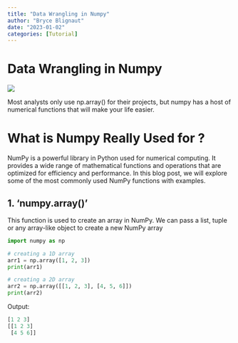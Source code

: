 ```yaml
---
title: "Data Wrangling in Numpy"
author: "Bryce Blignaut"
date: "2023-01-02"
categories: [Tutorial]
---
```

# Data Wrangling in Numpy

![](numpy.png)

Most analysts only use np.array() for their projects, but numpy has a host of numerical functions that will make your life easier.

# What is Numpy Really Used for ?
NumPy is a powerful library in Python used for numerical computing. It provides a wide range of mathematical functions and operations that are optimized for efficiency and performance. In this blog post, we will explore some of the most commonly used NumPy functions with examples.


## 1. 'numpy.array()'

This function is used to create an array in NumPy. We can pass a list, tuple or any array-like object to create a new NumPy array

```python
import numpy as np

# creating a 1D array
arr1 = np.array([1, 2, 3])
print(arr1)

# creating a 2D array
arr2 = np.array([[1, 2, 3], [4, 5, 6]])
print(arr2)
```
Output:
```python
[1 2 3]
[[1 2 3]
 [4 5 6]]
```

```python

```

```python

```

```python

```

